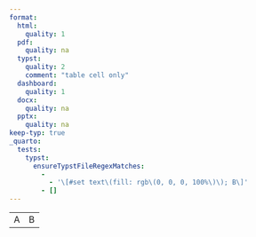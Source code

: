 ```yaml
---
format:
  html:
    quality: 1
  pdf:
    quality: na
  typst:
    quality: 2
    comment: "table cell only"
  dashboard:
    quality: 1
  docx:
    quality: na
  pptx:
    quality: na
keep-typ: true
_quarto:
  tests:
    typst:
      ensureTypstFileRegexMatches:
        -
          - '\[#set text\(fill: rgb\(0, 0, 0, 100%\)\); B\]'
        - []
---
```


```{=html}
<table>
    <tr><td>A</td><td style="opacity: 1">B</td></tr>
</table>
```


